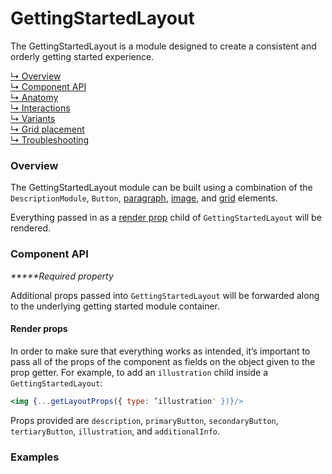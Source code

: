 
# GettingStartedLayout

The GettingStartedLayout is a module designed to create a consistent and orderly
getting started experience.

[↳ Overview](#overview)  
[↳ Component API](#component-api)  
[↳ Anatomy](#anatomy)  
[↳ Interactions](#interactions)  
[↳ Variants](#variants)  
[↳ Grid placement](#grid-placement)  
[↳ Troubleshooting](#troubleshooting)

### Overview

The GettingStartedLayout module can be built using a combination of the
`DescriptionModule`, `Button`,
[paragraph](https://developer.mozilla.org/en-US/docs/Web/HTML/Element/p),
[image](https://developer.mozilla.org/en-US/docs/Web/HTML/Element/img), and
[grid](https://react.carbondesignsystem.com/?path=/docs/grid--narrow) elements.

Everything passed in as a
[render prop](https://reactjs.org/docs/render-props.html) child of
`GettingStartedLayout` will be rendered.

<Canvas>
  <Story
    id={getDocsId('microlayouts-gettingstartedlayout--default')}
    parameters={parameters}
  />
</Canvas>

### Component API

<ArgsTable />

_**\***Required property_

Additional props passed into `GettingStartedLayout` will be forwarded along to
the underlying getting started module container.

#### Render props

In order to make sure that everything works as intended, it’s important to pass
all of the props of the component as fields on the object given to the prop
getter. For example, to add an `illustration` child inside a
`GettingStartedLayout`:

```jsx
<img {...getLayoutProps({ type: ’illustration' })}/>
```

Props provided are `description`, `primaryButton`, `secondaryButton`,
`tertiaryButton`, `illustration`, and `additionalInfo`.

### Examples

<Row>
  <GettingStarted />
</Row>

<Troubleshooting />
